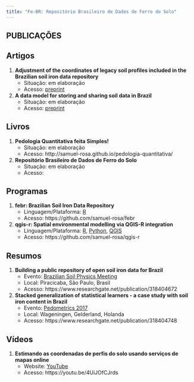 ```yaml
---
title: "Fe-BR: Repositório Brasileiro de Dados de Ferro do Solo"
---
```


## PUBLICAÇÕES

## Artigos

1. **Adjustment of the coordinates of legacy soil profiles included in the Brazilian soil iron
   data repository**
    + Situação: em elaboração
    + Acesso: [preprint](https://docs.google.com/document/d/1RyL0JHetWZ2NA3KNu5Y09ijq8Z0qZ2ZnFSY7ZaePYx0/edit?usp=sharing)

2. **A data model for storing and sharing soil data in Brazil**
    + Situação: em elaboração
    + Acesso: [preprint](https://docs.google.com/document/d/1B7EzABdjv2KAKXBA6H3eP_dHyRP20B1aYE18SHfgiW4/edit?usp=sharing)

## Livros

1. **Pedologia Quantitativa feita Simples!**
    + Situação: em elaboração
    + Acesso: http://samuel-rosa.github.io/pedologia-quantitativa/

2. **Repositório Brasileiro de Dados de Ferro do Solo**
    + Situação: em elaboração
    + Acesso: 


## Programas

1. **febr: Brazilian Soil Iron Data Repository**
    + Linguagem/Plataforma: [R](https://www.r-project.org/)
    + Acesso: https://github.com/samuel-rosa/febr

2. **qgis-r: Spatial environmental modelling via QGIS-R integration**
    + Linguagem/Plataforma: [R](https://www.r-project.org/), [Python](https://www.python.org/),
      [QGIS](http://qgis.org/en/site/)
    + Acesso: https://github.com/samuel-rosa/qgis-r

## Resumos

1. **Building a public repository of open soil iron data for Brazil**
    + Evento: [Brazilian Soil Physics Meeting](http://cena.usp.br/bspm2017/)
    + Local: Piracicaba, São Paulo, Brasil
    + Acesso: https://www.researchgate.net/publication/318404672

2. **Stacked generalization of statistical learners - a case study with soil iron content in
   Brazil**
    + Evento: [Pedometrics 2017](http://www.pedometrics2017.org/)
    + Local: Wageningen, Gelderland, Holanda
    + Acesso: https://www.researchgate.net/publication/318404748

## Vídeos

1. **Estimando as coordenadas de perfis do solo usando serviços de mapas online**
    + Website: [YouTube](https://www.youtube.com/?gl=BR&hl=pt)
    + Acesso: https://youtu.be/4UiJOfCJrds

